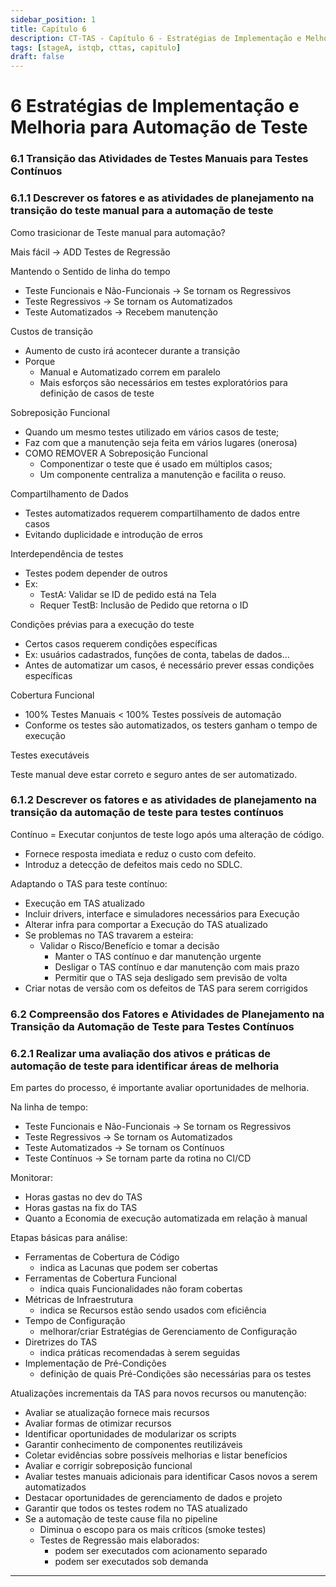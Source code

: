 ```yaml
---
sidebar_position: 1
title: Capítulo 6
description: CT-TAS - Capítulo 6 - Estratégias de Implementação e Melhoria para Automação de Teste
tags: [stageA, istqb, cttas, capitulo]
draft: false
---
```


# 6 Estratégias de Implementação e Melhoria para Automação de Teste

### 6.1 Transição das Atividades de Testes Manuais para Testes Contínuos

### 6.1.1 Descrever os fatores e as atividades de planejamento na transição do teste manual para a automação de teste

Como trasicionar de Teste manual para automação?

Mais fácil -> ADD Testes de Regressão

Mantendo o Sentido de linha do tempo
- Teste Funcionais e Não-Funcionais -> Se tornam os Regressivos
- Teste Regressivos -> Se tornam os Automatizados
- Teste Automatizados -> Recebem manutenção

Custos de transição

- Aumento de custo irá acontecer durante a transição
- Porque
	- Manual e Automatizado correm em paralelo
	- Mais esforços são necessários em testes exploratórios para definição de casos de teste

Sobreposição Funcional

- Quando um mesmo testes utilizado em vários casos de teste;
- Faz com que a manutenção seja feita em vários lugares (onerosa)
- COMO REMOVER A Sobreposição Funcional
	- Componentizar o teste que é usado em múltiplos casos;
	- Um componente centraliza a manutenção e facilita o reuso.

Compartilhamento de Dados

- Testes automatizados requerem compartilhamento de dados entre casos
- Evitando duplicidade e introdução de erros

Interdependência de testes

- Testes podem depender de outros
- Ex:
	- TestA: Validar se ID de pedido está na Tela
	- Requer TestB: Inclusão de Pedido que retorna o ID

Condições prévias para a execução do teste

- Certos casos requerem condições específicas
- Ex: usuários cadastrados, funções de conta, tabelas de dados...
- Antes de automatizar um casos, é necessário prever essas condições específicas

Cobertura Funcional

- 100% Testes Manuais < 100% Testes possíveis de automação
- Conforme os testes são automatizados, os testers ganham o tempo de execução

Testes executáveis

Teste manual deve estar correto e seguro antes de ser automatizado.

### 6.1.2 Descrever os fatores e as atividades de planejamento na transição da automação de teste para testes contínuos

Contínuo = Executar conjuntos de teste logo após uma alteração de código.

- Fornece resposta imediata e reduz o custo com defeito.
- Introduz a detecção de defeitos mais cedo no SDLC.

Adaptando o TAS para teste contínuo:
- Execução em TAS atualizado
- Incluir drivers, interface e simuladores necessários para Execução
- Alterar infra para comportar a Execução do TAS atualizado
- Se problemas no TAS travarem a esteira:
	- Validar o Risco/Benefício e tomar a decisão
		- Manter o TAS contínuo e dar manutenção urgente
		- Desligar o TAS contínuo e dar manutenção com mais prazo
		- Permitir que o TAS seja desligado sem previsão de volta
- Criar notas de versão com os defeitos de TAS para serem corrigidos

### 6.2 Compreensão dos Fatores e Atividades de Planejamento na Transição da Automação de Teste para Testes Contínuos

### 6.2.1 Realizar uma avaliação dos ativos e práticas de automação de teste para identificar áreas de melhoria

Em partes do processo, é importante avaliar oportunidades de melhoria.

Na linha de tempo:
- Teste Funcionais e Não-Funcionais -> Se tornam os Regressivos
- Teste Regressivos -> Se tornam os Automatizados
- Teste Automatizados -> Se tornam os Contínuos
- Teste Contínuos -> Se tornam parte da rotina no CI/CD

Monitorar:
- Horas gastas no dev do TAS
- Horas gastas na fix do TAS
- Quanto a Economia de execução automatizada em relação à manual


Etapas básicas para análise:
- Ferramentas de Cobertura de Código
	- indica as Lacunas que podem ser cobertas
- Ferramentas de Cobertura Funcional
	- indica quais Funcionalidades não foram cobertas
- Métricas de Infraestrutura
	- indica se Recursos estão sendo usados com eficiência
- Tempo de Configuração
	- melhorar/criar Estratégias de Gerenciamento de Configuração
- Diretrizes do TAS
	- indica práticas recomendadas à serem seguidas
- Implementação de Pré-Condições
	- definição de quais Pré-Condições são necessárias para os testes

Atualizações incrementais da TAS para novos recursos ou manutenção:
- Avaliar se atualização fornece mais recursos
- Avaliar formas de otimizar recursos
- Identificar oportunidades de modularizar os scripts
- Garantir conhecimento de componentes reutilizáveis
- Coletar evidências sobre possíveis melhorias e listar benefícios
- Avaliar e corrigir sobreposição funcional
- Avaliar testes manuais adicionais para identificar Casos novos a serem automatizados
- Destacar oportunidades de gerenciamento de dados e projeto
- Garantir que todos os testes rodem no TAS atualizado
- Se a automação de teste cause fila no pipeline
	- Diminua o escopo para os mais críticos (smoke testes)
	- Testes de Regressão mais elaborados:
		- podem ser executados com acionamento separado
		- podem ser executados sob demanda

---